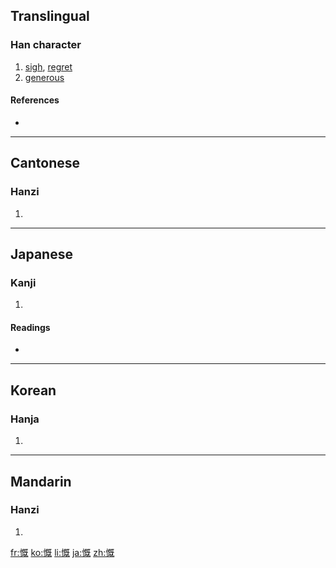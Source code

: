 ==Translingual==

===Han character===
{{Han char|rn=61|rad=心|as=09|sn=12|four=9101<sub>4</sub>|canj=心日戈山 (PAIU)}}

# [[sigh]], [[regret]]
# [[generous]]

====References====
* {{Han ref|kx=0399.240|dkj=11122|dj=0739.110|hdz=42331.120|uh=6168|ud=24936|bh=B46E|bd=46190}}

----

==Cantonese==

===Hanzi===
{{yue-hanzi|jyut=|y=koi3}}

# {{defn|Cantonese|sort=心09}}

----

==Japanese==

===Kanji===
{{ja-kanji|grade=c|rs=心09}}

# {{defn|Japanese|sort=心09}}

====Readings====
* {{ja-readings|on=[[がい]] (gai), [[かい]] (kai)|kun=[[なげく]] (nageku)}}

----

==Korean==

===Hanja===
{{ko-hanja|hangeul=개|eumhun=|rv=gae|mr=kae|y=kay}}

# {{defn|Korean|sort=心09}}

----

==Mandarin==

===Hanzi===
{{cmn-hanzi|pin=[[kǎi]] ([[kai3]])|wg=k'ai<sup>3</sup>}}

# {{defn|Mandarin|sort=心09}}

[[fr:慨]]
[[ko:慨]]
[[li:慨]]
[[ja:慨]]
[[zh:慨]]